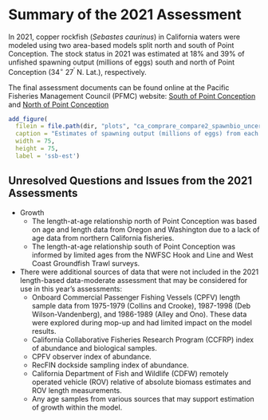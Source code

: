 # Summary of the 2021 Assessment 

In 2021, copper rockfish (*Sebastes caurinus*) in California waters were modeled using two area-based models split north and south of Point Conception. The stock status in 2021 was estimated at 18% and 39% of unfished spawning output (millions of eggs) south and north of Point Conception ($34^\circ$ $27^\prime$ N. Lat.), respectively. 

The final assessment documents can be found online at the Pacific Fisheries Management Council (PFMC) website: [South of Point Conception](https://www.pcouncil.org/documents/2022/01/the-status-of-copper-rockfish-sebastes-caurinus-in-u-s-waters-off-the-coast-of-california-south-of-point-conception-in-2021-using-catch-and-length-data-december-2021.pdf/) and [North of Point Conception](https://www.pcouncil.org/documents/2022/01/the-status-of-copper-rockfish-sebastes-caurinus-in-u-s-waters-off-the-coast-of-california-north-of-point-conception-in-2021-using-catch-and-length-data-december-2021.pdf/)


```r
add_figure(
  filein = file.path(dir, "plots", "ca_comprare_compare2_spawnbio_uncertainty.png"), 
  caption = "Estimates of spawning output (millions of eggs) from each model area in California from the 2021 data-moderate length-based assessments",
  width = 75,
  height = 75,
  label = 'ssb-est')

``` 


## Unresolved Questions and Issues from the 2021 Assessments

* Growth
  * The length-at-age relationship north of Point Conception was based on age and length data from Oregon and Washington due to a lack of age data from northern California fisheries.
  * The length-at-age relationship south of Point Conception was informed by limited ages from the NWFSC Hook and Line and West Coast Groundfish Trawl surveys. 

* There were additional sources of data that were not included in the 2021 length-based data-moderate assessment that may be considered for use in this year's assessments:
    * Onboard Commercial Passenger Fishing Vessels (CPFV) length sample data from 1975-1979 (Collins and Crooke), 1987-1998 (Deb Wilson-Vandenberg), and 1986-1989 (Alley and Ono). These data were explored during mop-up and had limited impact on the model results.
    * California Collaborative Fisheries Research Program (CCFRP) index of abundance and biological samples.
    * CPFV observer index of abundance.
    * RecFIN dockside sampling index of abundance.
    * California Department of Fish and Wildlife (CDFW) remotely operated vehicle (ROV) relative of absolute biomass estimates and ROV length measurements.
    * Any age samples from various sources that may support estimation of growth within the model.